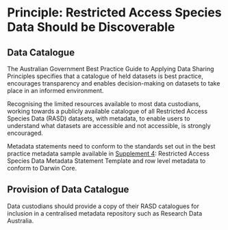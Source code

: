 # Principle: Restricted Access Species Data Should be Discoverable

## Data Catalogue

The Australian Government Best Practice Guide to Applying Data Sharing Principles specifies that a catalogue of held datasets is best practice, encourages transparency and enables decision-making on datasets to take place in an informed environment.

Recognising the limited resources available to most data custodians, working towards a publicly available catalogue of all Restricted Access Species Data (RASD) datasets, with metadata, to enable users to understand what datasets are accessible and not accessible, is strongly encouraged.

Metadata statements need to conform to the standards set out in the best practice metadata sample available in [Supplement 4](supplements.html): Restricted Access Species Data Metadata Statement Template and row level metadata to conform to Darwin Core.

## Provision of Data Catalogue

Data custodians should provide a copy of their RASD catalogues for inclusion in a centralised metadata repository such as Research Data Australia.
